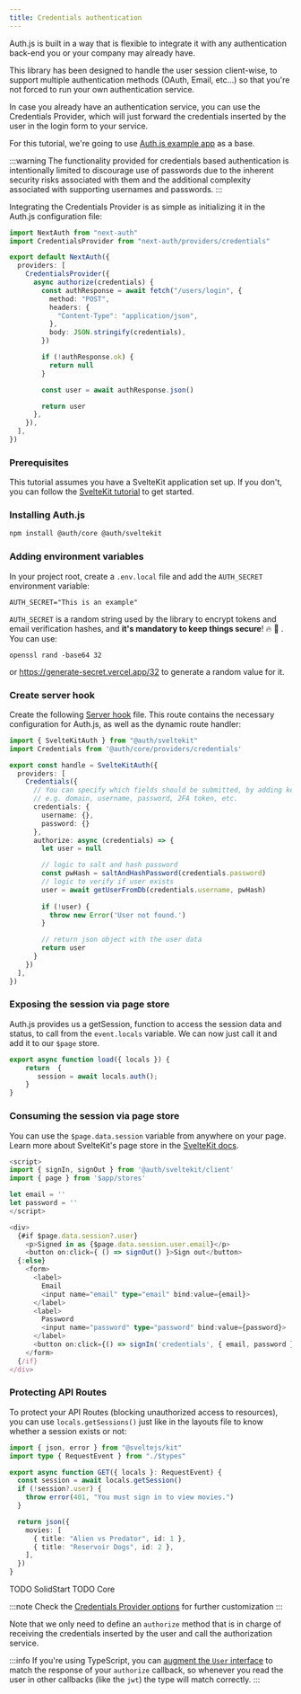 ```yaml
---
title: Credentials authentication
---
```



Auth.js is built in a way that is flexible to integrate it with any authentication back-end you or your company may already have.

This library has been designed to handle the user session client-wise, to support multiple authentication methods (OAuth, Email, etc...) so that you're not forced to run your own authentication service.

In case you already have an authentication service, you can use the Credentials Provider, which will just forward the credentials inserted by the user in the login form to your service.

For this tutorial, we're going to use [Auth.js example app](https://github.com/nextauthjs/next-auth-example) as a base.

:::warning
The functionality provided for credentials based authentication is intentionally limited to discourage use of passwords due to the inherent security risks associated with them and the additional complexity associated with supporting usernames and passwords.
:::

Integrating the Credentials Provider is as simple as initializing it in the Auth.js configuration file:

<Tabs groupId="frameworks" queryString>
  <TabItem value="next" label="Next.js" default>

```ts title="pages/api/auth/[...nextauth].ts"
import NextAuth from "next-auth"
import CredentialsProvider from "next-auth/providers/credentials"

export default NextAuth({
  providers: [
    CredentialsProvider({
      async authorize(credentials) {
        const authResponse = await fetch("/users/login", {
          method: "POST",
          headers: {
            "Content-Type": "application/json",
          },
          body: JSON.stringify(credentials),
        })

        if (!authResponse.ok) {
          return null
        }

        const user = await authResponse.json()

        return user
      },
    }),
  ],
})
```

  </TabItem>
  <TabItem value="sveltekit" label="SvelteKit">

  ### Prerequisites

  This tutorial assumes you have a SvelteKit application set up. If you don't, you can follow the [SvelteKit tutorial](https://kit.svelte.dev/docs/creating-a-project) to get started.  

  ### Installing Auth.js

  ```bash npm2yarn
  npm install @auth/core @auth/sveltekit
  ```

  ### Adding environment variables

  In your project root, create a `.env.local` file and add the `AUTH_SECRET` environment variable:

  ```title=".env.local"
  AUTH_SECRET="This is an example"
  ```

  `AUTH_SECRET` is a random string used by the library to encrypt tokens and email verification hashes, and **it's mandatory to keep things secure**! 🔥 🔐 . You can use:

  ```
  openssl rand -base64 32
  ```

  or https://generate-secret.vercel.app/32 to generate a random value for it.

  ### Create server hook

  Create the following [Server hook](https://kit.svelte.dev/docs/hooks) file. This route contains the necessary configuration for Auth.js, as well as the dynamic route handler:

  ```ts title="src/hooks.server.ts"
  import { SvelteKitAuth } from "@auth/sveltekit"
  import Credentials from '@auth/core/providers/credentials'

  export const handle = SvelteKitAuth({
    providers: [
      Credentials({
        // You can specify which fields should be submitted, by adding keys to the `credentials` object.
        // e.g. domain, username, password, 2FA token, etc.
        credentials: {
          username: {},
          password: {}
        },
        authorize: async (credentials) => {
          let user = null

          // logic to salt and hash password
          const pwHash = saltAndHashPassword(credentials.password)
          // logic to verify if user exists
          user = await getUserFromDb(credentials.username, pwHash)
          
          if (!user) {
            throw new Error('User not found.')
          }

          // return json object with the user data
          return user
        }
      })
    ],
  })
  ```

  ### Exposing the session via page store

  Auth.js provides us a getSession, function to access the session data and status, to call from the `event.locals` variable. We can now just call it and add it to our `$page` store.

  ```ts title="route/+layout.server.ts"
  export async function load({ locals }) {
      return  { 
         session = await locals.auth();
      }
  }
  ```

  ### Consuming the session via page store

  You can use the `$page.data.session` variable from anywhere on your page. Learn more about SvelteKit's page store in the [SvelteKit docs](https://learn.svelte.dev/tutorial/page-store).

  ```ts title="route/+page.svelte"
  <script>
  import { signIn, signOut } from '@auth/sveltekit/client'
  import { page } from '$app/stores'

  let email = ''
  let password = ''
  </script>

  <div>
    {#if $page.data.session?.user}
      <p>Signed in as {$page.data.session.user.email}</p>
      <button on:click={ () => signOut() }>Sign out</button>
    {:else}
      <form>
        <label>
          Email
          <input name="email" type="email" bind:value={email}>
        </label>
        <label>
          Password
          <input name="password" type="password" bind:value={password}>
        </label>
        <button on:click={() => signIn('credentials', { email, password })}>Log in</button>
      </form>
    {/if}
  </div>
  ```

  ### Protecting API Routes

  To protect your API Routes (blocking unauthorized access to resources), you can use `locals.getSessions()` just like in the layouts file to know whether a session exists or not:

  ```ts title="routes/api/movies/+server.ts"
  import { json, error } from "@sveltejs/kit"
  import type { RequestEvent } from "./$types"

  export async function GET({ locals }: RequestEvent) {
    const session = await locals.getSession()
    if (!session?.user) {
      throw error(401, "You must sign in to view movies.")
    }

    return json({
      movies: [
        { title: "Alien vs Predator", id: 1 },
        { title: "Reservoir Dogs", id: 2 },
      ],
    })
  }
  ```

  </TabItem>
  <TabItem value="solidstart" label="SolidStart">
    TODO SolidStart
  </TabItem>
  <TabItem value="core" label="Vanilla (No Framework)">
    TODO Core
  </TabItem>
</Tabs>

:::note
Check the [Credentials Provider options](/reference/core/providers/credentials) for further customization
:::

Note that we only need to define an `authorize` method that is in charge of receiving the credentials inserted by the user and call the authorization service.

:::info
If you're using TypeScript, you can [augment the `User` interface](/getting-started/typescript#module-augmentation) to match the response of your `authorize` callback, so whenever you read the user in other callbacks (like the `jwt`) the type will match correctly.
:::
